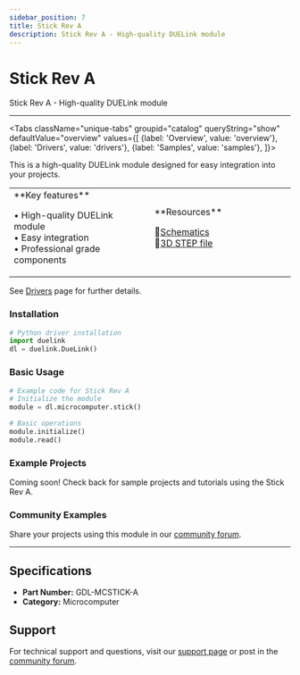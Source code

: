 ```yaml
---
sidebar_position: 7
title: Stick Rev A
description: Stick Rev A - High-quality DUELink module
---
```



# Stick Rev A

<ProductImageSelector 
  partNumber="mcstick-a"
  productName="Stick Rev A"
/>

Stick Rev A - High-quality DUELink module

---

<Tabs className="unique-tabs" groupid="catalog" queryString="show" defaultValue="overview"
  values={[
    {label: 'Overview', value: 'overview'},
    {label: 'Drivers', value: 'drivers'},
    {label: 'Samples', value: 'samples'},
  ]}>

<TabItem value="overview">

This is a high-quality DUELink module designed for easy integration into your projects.

<table><td width='50%'>
**Key features**

• High-quality DUELink module<br/>
• Easy integration<br/>
• Professional grade components<br/>

</td><td width='50%'>
**Resources**
 
📄[Schematics](/sch/mcstick-a.pdf)<br/>
🔩[3D STEP file](/3d/mcstick-a.step)<br/>

</td></table>

</TabItem>

<TabItem value="drivers">

See [Drivers](../../engine/drivers) page for further details.

### Installation

```python
# Python driver installation
import duelink
dl = duelink.DueLink()
```

### Basic Usage

```python
# Example code for Stick Rev A
# Initialize the module
module = dl.microcomputer.stick()

# Basic operations
module.initialize()
module.read()
```

</TabItem>

<TabItem value="samples">

### Example Projects

Coming soon! Check back for sample projects and tutorials using the Stick Rev A.

### Community Examples

Share your projects using this module in our [community forum](https://forums.ghielectronics.com).

</TabItem>

</Tabs>

---

## Specifications

- **Part Number:** GDL-MCSTICK-A
- **Category:** Microcomputer

## Support

For technical support and questions, visit our [support page](../../support) or post in the [community forum](https://forums.ghielectronics.com).
